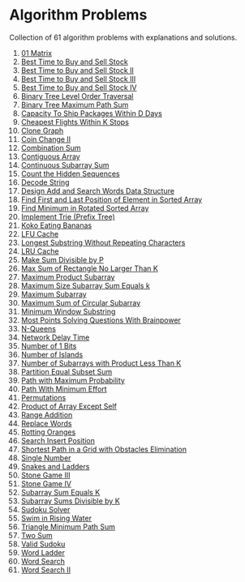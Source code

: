 # Algorithm Problems

Collection of 61 algorithm problems with explanations and solutions.

1. [01 Matrix](/problems/542-01-matrix) <DifficultyBadge difficulty="medium" size="sm" />
2. [Best Time to Buy and Sell Stock](/problems/121-best-time-to-buy-and-sell-stock) <DifficultyBadge difficulty="easy" size="sm" />
3. [Best Time to Buy and Sell Stock II](/problems/122-best-time-to-buy-and-sell-stock-ii) <DifficultyBadge difficulty="medium" size="sm" />
4. [Best Time to Buy and Sell Stock III](/problems/123-best-time-to-buy-and-sell-stock-iii) <DifficultyBadge difficulty="hard" size="sm" />
5. [Best Time to Buy and Sell Stock IV](/problems/188-best-time-to-buy-and-sell-stock-iv) <DifficultyBadge difficulty="hard" size="sm" />
6. [Binary Tree Level Order Traversal](/problems/102-binary-tree-level-order-traversal) <DifficultyBadge difficulty="medium" size="sm" />
7. [Binary Tree Maximum Path Sum](/problems/124-binary-tree-maximum-path-sum) <DifficultyBadge difficulty="hard" size="sm" />
8. [Capacity To Ship Packages Within D Days](/problems/1011-capacity-to-ship-packages-within-d-days) <DifficultyBadge difficulty="medium" size="sm" />
9. [Cheapest Flights Within K Stops](/problems/787-cheapest-flights-within-k-stops) <DifficultyBadge difficulty="medium" size="sm" />
10. [Clone Graph](/problems/133-clone-graph) <DifficultyBadge difficulty="medium" size="sm" />
11. [Coin Change II](/problems/518-coin-change-ii) <DifficultyBadge difficulty="medium" size="sm" />
12. [Combination Sum](/problems/39-combination-sum) <DifficultyBadge difficulty="medium" size="sm" />
13. [Contiguous Array](/problems/525-contiguous-array) <DifficultyBadge difficulty="medium" size="sm" />
14. [Continuous Subarray Sum](/problems/523-continuous-subarray-sum) <DifficultyBadge difficulty="medium" size="sm" />
15. [Count the Hidden Sequences](/problems/2145-count-the-hidden-sequences) <DifficultyBadge difficulty="medium" size="sm" />
16. [Decode String](/problems/394-decode-string) <DifficultyBadge difficulty="medium" size="sm" />
17. [Design Add and Search Words Data Structure](/problems/211-design-add-and-search-words-data-structure) <DifficultyBadge difficulty="medium" size="sm" />
18. [Find First and Last Position of Element in Sorted Array](/problems/34-find-first-and-last-position-of-element-in-sorted-array) <DifficultyBadge difficulty="medium" size="sm" />
19. [Find Minimum in Rotated Sorted Array](/problems/153-find-minimum-in-rotated-sorted-array) <DifficultyBadge difficulty="medium" size="sm" />
20. [Implement Trie (Prefix Tree)](/problems/208-implement-trie-prefix-tree) <DifficultyBadge difficulty="medium" size="sm" />
21. [Koko Eating Bananas](/problems/875-koko-eating-bananas) <DifficultyBadge difficulty="medium" size="sm" />
22. [LFU Cache](/problems/460-lfu-cache) <DifficultyBadge difficulty="hard" size="sm" />
23. [Longest Substring Without Repeating Characters](/problems/3-longest-substring-without-repeating-characters) <DifficultyBadge difficulty="medium" size="sm" />
24. [LRU Cache](/problems/146-lru-cache) <DifficultyBadge difficulty="medium" size="sm" />
25. [Make Sum Divisible by P](/problems/1590-make-sum-divisible-by-p) <DifficultyBadge difficulty="medium" size="sm" />
26. [Max Sum of Rectangle No Larger Than K](/problems/363-max-sum-of-rectangle-no-larger-than-k) <DifficultyBadge difficulty="hard" size="sm" />
27. [Maximum Product Subarray](/problems/152-maximum-product-subarray) <DifficultyBadge difficulty="medium" size="sm" />
28. [Maximum Size Subarray Sum Equals k](/problems/325-maximum-size-subarray-sum-equals-k) <DifficultyBadge difficulty="medium" size="sm" />
29. [Maximum Subarray](/problems/53-maximum-subarray) <DifficultyBadge difficulty="medium" size="sm" />
30. [Maximum Sum of Circular Subarray](/problems/918-maximum-sum-of-circular-subarray) <DifficultyBadge difficulty="medium" size="sm" />
31. [Minimum Window Substring](/problems/76-minimum-window-substring) <DifficultyBadge difficulty="hard" size="sm" />
32. [Most Points Solving Questions With Brainpower](/problems/2140-solving-questions-with-brainpower) <DifficultyBadge difficulty="medium" size="sm" />
33. [N-Queens](/problems/51-n-queens) <DifficultyBadge difficulty="hard" size="sm" />
34. [Network Delay Time](/problems/743-network-delay-time) <DifficultyBadge difficulty="medium" size="sm" />
35. [Number of 1 Bits](/problems/191-number-of-1-bits) <DifficultyBadge difficulty="easy" size="sm" />
36. [Number of Islands](/problems/200-number-of-islands) <DifficultyBadge difficulty="medium" size="sm" />
37. [Number of Subarrays with Product Less Than K](/problems/713-subarray-product-less-than-k) <DifficultyBadge difficulty="medium" size="sm" />
38. [Partition Equal Subset Sum](/problems/416-partition-equal-subset-sum) <DifficultyBadge difficulty="medium" size="sm" />
39. [Path with Maximum Probability](/problems/1514-path-with-maximum-probability) <DifficultyBadge difficulty="medium" size="sm" />
40. [Path With Minimum Effort](/problems/1631-path-with-minimum-effort) <DifficultyBadge difficulty="medium" size="sm" />
41. [Permutations](/problems/46-permutations) <DifficultyBadge difficulty="medium" size="sm" />
42. [Product of Array Except Self](/problems/238-product-of-array-except-self) <DifficultyBadge difficulty="medium" size="sm" />
43. [Range Addition](/problems/370-range-addition) <DifficultyBadge difficulty="medium" size="sm" />
44. [Replace Words](/problems/648-replace-words) <DifficultyBadge difficulty="medium" size="sm" />
45. [Rotting Oranges](/problems/994-rotting-oranges) <DifficultyBadge difficulty="medium" size="sm" />
46. [Search Insert Position](/problems/35-search-insert-position) <DifficultyBadge difficulty="easy" size="sm" />
47. [Shortest Path in a Grid with Obstacles Elimination](/problems/1293-shortest-path-in-a-grid-with-obstacles-elimination) <DifficultyBadge difficulty="hard" size="sm" />
48. [Single Number](/problems/136-single-number) <DifficultyBadge difficulty="easy" size="sm" />
49. [Snakes and Ladders](/problems/909-snakes-and-ladders) <DifficultyBadge difficulty="medium" size="sm" />
50. [Stone Game III](/problems/1406-stone-game-iii) <DifficultyBadge difficulty="hard" size="sm" />
51. [Stone Game IV](/problems/1510-stone-game-iv) <DifficultyBadge difficulty="hard" size="sm" />
52. [Subarray Sum Equals K](/problems/560-subarray-sum-equals-k) <DifficultyBadge difficulty="medium" size="sm" />
53. [Subarray Sums Divisible by K](/problems/974-subarray-sums-divisible-by-k) <DifficultyBadge difficulty="medium" size="sm" />
54. [Sudoku Solver](/problems/37-sudoku-solver) <DifficultyBadge difficulty="hard" size="sm" />
55. [Swim in Rising Water](/problems/778-swim-in-rising-water) <DifficultyBadge difficulty="hard" size="sm" />
56. [Triangle Minimum Path Sum](/problems/120-triangle) <DifficultyBadge difficulty="medium" size="sm" />
57. [Two Sum](/problems/1-two-sum) <DifficultyBadge difficulty="easy" size="sm" />
58. [Valid Sudoku](/problems/36-valid-sudoku) <DifficultyBadge difficulty="medium" size="sm" />
59. [Word Ladder](/problems/127-word-ladder) <DifficultyBadge difficulty="hard" size="sm" />
60. [Word Search](/problems/79-word-search) <DifficultyBadge difficulty="medium" size="sm" />
61. [Word Search II](/problems/212-word-search-ii) <DifficultyBadge difficulty="hard" size="sm" />
